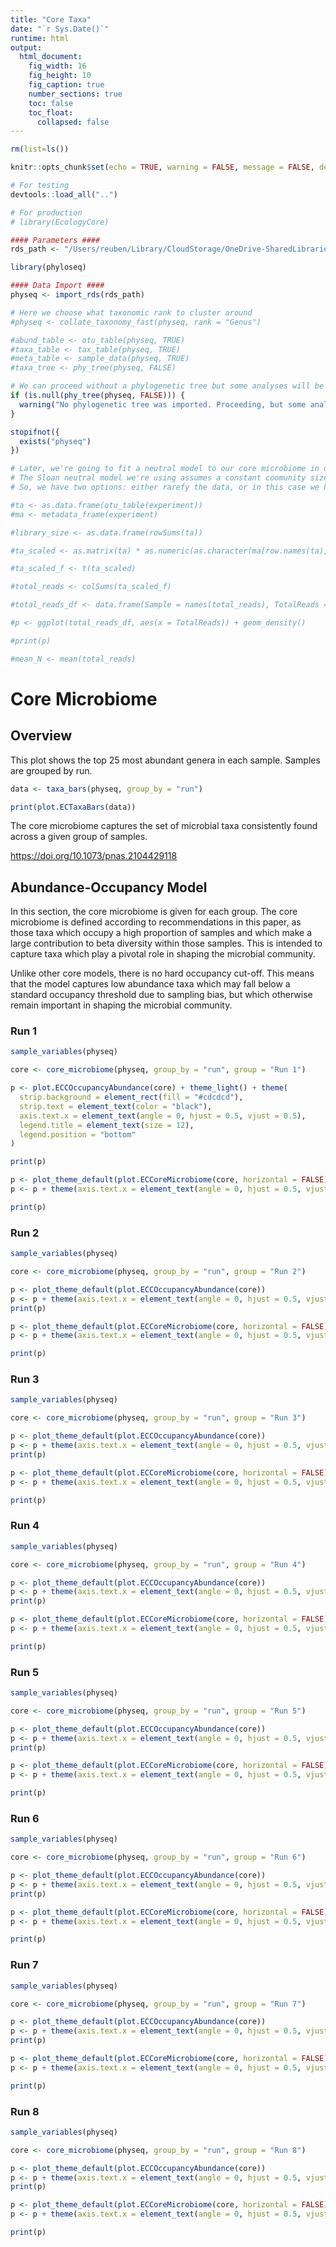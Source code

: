 ```yaml
---
title: "Core Taxa"
date: "`r Sys.Date()`"
runtime: html
output: 
  html_document:
    fig_width: 16
    fig_height: 10
    fig_caption: true
    number_sections: true
    toc: false
    toc_float:
      collapsed: false
---
```


```r
rm(list=ls())

knitr::opts_chunk$set(echo = TRUE, warning = FALSE, message = FALSE, dev = 'svg')

# For testing
devtools::load_all("..")

# For production
# library(EcologyCore)
```

```r
#### Parameters ####
rds_path <- "/Users/reuben/Library/CloudStorage/OneDrive-SharedLibraries-CranfieldUniversity/Sophie Bretagne - Shared/data/experiment_genus.rds"
```

```r
library(phyloseq)

#### Data Import ####
physeq <- import_rds(rds_path)

# Here we choose what taxonomic rank to cluster around
#physeq <- collate_taxonomy_fast(physeq, rank = "Genus")

#abund_table <- otu_table(physeq, TRUE)
#taxa_table <- tax_table(physeq, TRUE)
#meta_table <- sample_data(physeq, TRUE)
#taxa_tree <- phy_tree(physeq, FALSE)

# We can proceed without a phylogenetic tree but some analyses will be unavailable
if (is.null(phy_tree(physeq, FALSE))) {
  warning("No phylogenetic tree was imported. Proceeding, but some analyses may be unavailable.")
}
```

```r
stopifnot({
  exists("physeq")
})
```

```r
# Later, we're going to fit a neutral model to our core microbiome in order to see which members are selected for deterministically
# The Sloan neutral model we're using assumes a constant coomunity size (N), but library sizes can vary by orders of magnitude between samples
# So, we have two options: either rarefy the data, or in this case we have total microbial count data in the form of 16S qPCR results, which we can use to give us a mean value for microbial counts

#ta <- as.data.frame(otu_table(experiment))
#ma <- metadata_frame(experiment)

#library_size <- as.data.frame(rowSums(ta))

#ta_scaled <- as.matrix(ta) * as.numeric(as.character(ma[row.names(ta), "qPCR_16S_per_ml"])) / as.numeric(as.character(library_size[row.names(library_size), "rowSums(ta)"]))

#ta_scaled_f <- t(ta_scaled)

#total_reads <- colSums(ta_scaled_f)

#total_reads_df <- data.frame(Sample = names(total_reads), TotalReads = total_reads)

#p <- ggplot(total_reads_df, aes(x = TotalReads)) + geom_density()

#print(p)

#mean_N <- mean(total_reads)
```

# Core Microbiome

## Overview

This plot shows the top 25 most abundant genera in each sample. Samples are grouped by run.

```r
data <- taxa_bars(physeq, group_by = "run")

print(plot.ECTaxaBars(data))
```

The core microbiome captures the set of microbial taxa consistently found across a given group of samples.

<https://doi.org/10.1073/pnas.2104429118>

## Abundance-Occupancy Model

In this section, the core microbiome is given for each group. The core microbiome is defined according to recommendations in this paper, as those taxa which occupy a high proportion of samples and which make a large contribution to beta diversity within those samples. This is intended to capture taxa which play a pivotal role in shaping the microbial community.

Unlike other core models, there is no hard occupancy cut-off. This means that the model captures low abundance taxa which may fall below a standard occupancy threshold due to sampling bias, but which otherwise remain important in shaping the microbial community.

### Run 1

```r
sample_variables(physeq)

core <- core_microbiome(physeq, group_by = "run", group = "Run 1")
```

```r
p <- plot.ECCOccupancyAbundance(core) + theme_light() + theme(
  strip.background = element_rect(fill = "#cdcdcd"),
  strip.text = element_text(color = "black"),
  axis.text.x = element_text(angle = 0, hjust = 0.5, vjust = 0.5),
  legend.title = element_text(size = 12),
  legend.position = "bottom"
)

print(p)
```

```r
p <- plot_theme_default(plot.ECCoreMicrobiome(core, horizontal = FALSE))
p <- p + theme(axis.text.x = element_text(angle = 0, hjust = 0.5, vjust = 0.5), legend.title = element_text(size = 12))

print(p)
```

### Run 2

```r
sample_variables(physeq)

core <- core_microbiome(physeq, group_by = "run", group = "Run 2")
```

```r
p <- plot_theme_default(plot.ECCOccupancyAbundance(core))
p <- p + theme(axis.text.x = element_text(angle = 0, hjust = 0.5, vjust = 0.5), legend.title = element_text(size = 12))
print(p)
```

```r
p <- plot_theme_default(plot.ECCoreMicrobiome(core, horizontal = FALSE))
p <- p + theme(axis.text.x = element_text(angle = 0, hjust = 0.5, vjust = 0.5), legend.title = element_text(size = 12))

print(p)
```

### Run 3

```r
sample_variables(physeq)

core <- core_microbiome(physeq, group_by = "run", group = "Run 3")
```

```r
p <- plot_theme_default(plot.ECCOccupancyAbundance(core))
p <- p + theme(axis.text.x = element_text(angle = 0, hjust = 0.5, vjust = 0.5), legend.title = element_text(size = 12))
print(p)
```

```r
p <- plot_theme_default(plot.ECCoreMicrobiome(core, horizontal = FALSE))
p <- p + theme(axis.text.x = element_text(angle = 0, hjust = 0.5, vjust = 0.5), legend.title = element_text(size = 12))

print(p)
```

### Run 4

```r
sample_variables(physeq)

core <- core_microbiome(physeq, group_by = "run", group = "Run 4")
```

```r
p <- plot_theme_default(plot.ECCOccupancyAbundance(core))
p <- p + theme(axis.text.x = element_text(angle = 0, hjust = 0.5, vjust = 0.5), legend.title = element_text(size = 12))
print(p)
```

```r
p <- plot_theme_default(plot.ECCoreMicrobiome(core, horizontal = FALSE))
p <- p + theme(axis.text.x = element_text(angle = 0, hjust = 0.5, vjust = 0.5), legend.title = element_text(size = 12))

print(p)
```

### Run 5

```r
sample_variables(physeq)

core <- core_microbiome(physeq, group_by = "run", group = "Run 5")
```

```r
p <- plot_theme_default(plot.ECCOccupancyAbundance(core))
p <- p + theme(axis.text.x = element_text(angle = 0, hjust = 0.5, vjust = 0.5), legend.title = element_text(size = 12))
print(p)
```

```r
p <- plot_theme_default(plot.ECCoreMicrobiome(core, horizontal = FALSE))
p <- p + theme(axis.text.x = element_text(angle = 0, hjust = 0.5, vjust = 0.5), legend.title = element_text(size = 12))

print(p)
```

### Run 6

```r
sample_variables(physeq)

core <- core_microbiome(physeq, group_by = "run", group = "Run 6")
```

```r
p <- plot_theme_default(plot.ECCOccupancyAbundance(core))
p <- p + theme(axis.text.x = element_text(angle = 0, hjust = 0.5, vjust = 0.5), legend.title = element_text(size = 12))
print(p)
```

```r
p <- plot_theme_default(plot.ECCoreMicrobiome(core, horizontal = FALSE))
p <- p + theme(axis.text.x = element_text(angle = 0, hjust = 0.5, vjust = 0.5), legend.title = element_text(size = 12))

print(p)
```

### Run 7

```r
sample_variables(physeq)

core <- core_microbiome(physeq, group_by = "run", group = "Run 7")
```

```r
p <- plot_theme_default(plot.ECCOccupancyAbundance(core))
p <- p + theme(axis.text.x = element_text(angle = 0, hjust = 0.5, vjust = 0.5), legend.title = element_text(size = 12))
print(p)
```

```r
p <- plot_theme_default(plot.ECCoreMicrobiome(core, horizontal = FALSE))
p <- p + theme(axis.text.x = element_text(angle = 0, hjust = 0.5, vjust = 0.5), legend.title = element_text(size = 12))

print(p)
```

### Run 8

```r
sample_variables(physeq)

core <- core_microbiome(physeq, group_by = "run", group = "Run 8")
```

```r
p <- plot_theme_default(plot.ECCOccupancyAbundance(core))
p <- p + theme(axis.text.x = element_text(angle = 0, hjust = 0.5, vjust = 0.5), legend.title = element_text(size = 12))
print(p)
```

```r
p <- plot_theme_default(plot.ECCoreMicrobiome(core, horizontal = FALSE))
p <- p + theme(axis.text.x = element_text(angle = 0, hjust = 0.5, vjust = 0.5), legend.title = element_text(size = 12))

print(p)
```
